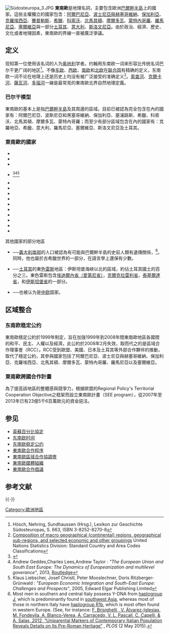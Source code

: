 {{expand|time=2013-06-28T00:58:31+00:00}}
{{Infobox settlement
| name                    = 東南歐
| native_name             = {{lang|sq|Evropa juglindore}}<br>{{lang|bs|Jugoistočna Evropa}}<br>{{lang|bg|Югоизточна Европа}}<br>{{lang|hr|Jugoistočna Europa}}<br>{{lang|el|Νοτιοανατολική Ευρώπη}}<br>{{lang|mk|Југоисточна Европа}}<br>{{lang|ro|Europa de Sud-Est}}<br>{{lang|sr|Југоисточна Европа}}
| settlement_type         = [[世界|世界]]分區
| image_skyline           = Balkan topo en.jpg
| image_caption           = 東南歐地圖
| image_map               = 
| map_caption             = 
| subdivision_type        = Country
| subdivision_name        = 
| unit_pref               = Metric
| area_total_km2          = 
| elevation_m             = 
| population_as_of        = 
| population_footnotes    = 
| population_total        = 73,401,000
| population_density_km2  = auto
| timezone1               = {{unbulleted list|[[欧洲中部时间|CET]]（[[UTC+1|UTC+1]]）|EET（[[UTC+2|UTC+2]]）}}
| timezone1_DST           = {{unbulleted list|CEST（[[UTC+2|UTC+2]]）|EEST（[[UTC+3|UTC+3]]）}}
}}
[[File:Südosteuropa_3.JPG|thumb]]
'''東南歐'''是地理名詞，主要包含歐洲[[巴爾幹半島|巴爾幹半島]]上的國家。這些主權獨立的國家包含：[[阿爾巴尼亞|阿爾巴尼亞]]、[[波士尼亞與赫塞哥維納|波士尼亞與赫塞哥維納]]、[[保加利亞|保加利亞]]、[[克羅埃西亞|克羅埃西亞]]、[[賽普勒斯|賽普勒斯]]、[[希臘|希臘]]、[[科索沃|科索沃]]、[[北馬其頓|北馬其頓]]、[[摩爾多瓦|摩爾多瓦]]、[[蒙特內哥羅|蒙特內哥羅]]、[[羅馬尼亞|羅馬尼亞]]、[[塞爾維亞|塞爾維亞]]與一部分[[土耳其|土耳其]]、[[意大利|意大利]]、[[斯洛文尼亞|斯洛文尼亞]]。由於政治、經濟、歷史、文化或者地理因素，東南歐的界線一直被廣泛爭議。
==定义==
现知第一位使用该名词的人为[[奥地利|奥地利]]学者{{tsl|en|Johann Georg von Hahn|約翰·喬治·馮·漢}}。约翰用东南欧一词来形容比传统名词巴尔干更广阔的地区<ref>Hösch, Nehring, Sundhaussen (Hrsg.), Lexikon zur Geschichte Südosteuropas, S. 663, ISBN 3-8252-8270-8</ref>。不像[[东欧|东欧]]、[[西欧|西欧]]、[[南欧|南欧]]和[[北欧|北欧]]在[[联合国|联合国]]有精确的定义，东南欧一词不论在地理上还是历史上均没有被广泛接受的准确定义<ref>[http://unstats.un.org/unsd/methods/m49/m49regin.htm#europe Composition of macro geographical (continental) regions, geographical sub-regions, and selected economic and other groupings] {{Wayback|url=http://unstats.un.org/unsd/methods/m49/m49regin.htm#europe |date=20100417070721 }} United Nations Statistics Division: Standard Country and Area Codes Classifications</ref>。[[索查河|索查河]]、[[克爾卡河|克爾卡河]]、[[薩瓦河|薩瓦河]]、[[多瑙河|多瑙河]]一線是最常見的東南歐北界自然地理定義。

===巴尔干模型===
{{Main|巴爾幹半島}}
東南歐的基本上是指[[巴爾幹半島|巴爾幹半島]]及其周邊的區域。目前已被認為完全包含在內的國家有：阿爾巴尼亞、波斯尼亞和黑塞哥維納、保加利亞、塞浦路斯、希臘、科索沃、北馬其頓、摩爾多瓦、蒙特內哥羅；而至少有部分區域包含在內的國家有：克羅地亞、希臘、意大利、羅馬尼亞、塞爾維亞、斯洛文尼亞及土耳其。

===東南歐的國家===
*{{flagcountry|Albania}}
*{{flagcountry|Bosnia and Herzegovina}}
*{{flagcountry|Bulgaria}}
*{{flagcountry|Croatia}}<ref name="Armstrong2007">{{cite book |url=http://books.google.si/books?id=FWA3ppuOgK4C&pg=PA165 |title=Geopolitics of European Union Enlargement: The Fortress Empire |page=165 |chapter=Borders in Central Europe: From Conflict to Cooperation |authors=Armstrong, Werwick. Anderson, James |publisher=Routledge |year=2007 |isbn=978-1-134-30132-4 |access-date=2016-04-05 |archive-date=2018-12-25 |archive-url=https://web.archive.org/web/20181225082619/https://books.google.si/books?id=FWA3ppuOgK4C&hl=sl |dead-url=yes }}</ref><ref>Andrew Geddes,Charles Lees,Andrew Taylor : ''"The European Union and South East Europe: The Dynamics of Europeanization and multilevel goverance"'', 2013, [[Routledge|Routledge]]</ref><ref>Klaus Liebscher, Josef Christl, Peter Mooslechner, Doris Ritzberger-Grünwald : ''"European Economic Integration and South-East Europe: Challenges and Prospects"'', 2005, Edward Elgar Publishing Limited</ref>
*{{flagcountry|Cyprus}}
* {{flagcountry|TRNC}}
*{{flagcountry|Greece}}
*{{flagcountry|Kosovo}}
*{{flagcountry|North Macedonia}}
*{{flagcountry|Moldova}}
* {{flagcountry| Transnistria }}
*{{flagcountry|Montenegro}}
*{{flagcountry|Romania}}
*{{flagcountry|Serbia}}

;其他國家的部分地區

*{{flagcountry|Italy}} ──[[義大利南部|義大利南部]]的人口被認為有可能與巴爾幹半島的史前人類有遺傳關係，<ref>Most men in southern and central Italy possess Y-DNA from [[Haplogroup_J_(Y-DNA)|haplogroup J]], which is predominantly found in [[southwest_Asia|southwest Asia]], whereas most of those in northern Italy have [[haplogroup_R1b|haplogroup R1b]], which is most often  found in western Europe. (See, for instance: [http://journals.plos.org/plosone/article?id=10.1371/journal.pone.0050794 F. Brisighelli , V. Álvarez-Iglesias, M. Fondevila, A. Blanco-Verea, Á. Carracedo, V. L. Pascali, C. Capelli, & A. Salas, 2012, “Uniparental Markers of Contemporary Italian Population Reveals Details on Its Pre-Roman Heritage”] {{Wayback|url=http://journals.plos.org/plosone/article?id=10.1371%2Fjournal.pone.0050794 |date=20200905032239 }}, ''PLOS'' (2 May 2015).</ref>。同時，他也屬於古希臘世界的一部分，在語言學上還保有少數{{tsl|en|Languages of Italy|義大利的語言|巴爾幹語言的多樣性}}。
*{{flagcountry|Turkey}} ──[[土耳其|土耳其]]的東[[色雷斯|色雷斯]]地區：伊斯坦堡海峽以北的區域，約佔土耳其國土的百分之三。東色雷斯包含[[埃迪尔内省|埃迪爾內省（愛第尼省）]]，[[克爾克拉雷利省|克爾克拉雷利省]]，[[泰基爾達省|泰基爾達省]]，和[[伊斯坦堡省|伊斯坦堡省]]的一部分。
*{{flagcountry|Slovenia}}──也被认为是[[中欧|中欧]]国家。

==区域整合==
===东南欧稳定公约===
東南歐穩定公約於1999年制定，旨在加強1999年到2008年間東南歐地區各國間的和平、民主、人權以及經濟。此公約於2008年2月失效，取而代之的是區域合作理事會（RCC）。RCC受到歐盟、美國、日本及土耳其等外部合作夥伴的推動，取代了穩定公約，其參與國家包括了阿爾巴尼亞、波士尼亞與赫塞哥維納、保加利亞、克羅埃西亞、北馬其頓、摩爾多瓦、蒙特內哥羅、羅馬尼亞以及塞爾維亞。

===東南歐跨國合作計畫===
為了提高該地區的整體感與競爭力，根據歐盟的Regional Policy's Territorial Cooperation Objective之框架而設立東南歐計畫（SEE program），從2007年至2013年已有23億5千6百萬歐元的資金挹注。

== 参见 ==
* [[英蘇百分比協定|英蘇百分比協定]]
* [[东南欧时间|东南欧时间]]
* [[东南欧稳定公约|东南欧稳定公约]]
* [[東南歐合作程序|東南歐合作程序]]
* [[東南歐區域合作協調會|東南歐區域合作協調會]]
* [[東南歐媒體組織|東南歐媒體組織]]
* [[東南歐合作倡議|東南歐合作倡議]]

== 参考文献 ==
{{Reflist}}


{{-}}
{{世界分区}}

{{Authority control}}
[[Category:歐洲地區|Category:歐洲地區]]